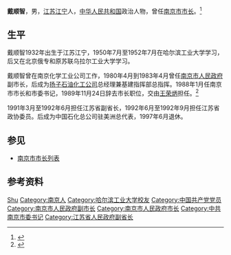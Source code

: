 {{Infobox_Person
| name = 戴顺智
|occupation= 曾任[[南京市市长|南京市市长]]，江苏省副省长
| period =
| Sex = 男
|birth_date= 1932年10月
|birth_place= {{ROC}}[[江苏|江苏]][[江宁|江宁]]
| nationality ={{PRC}}
| residence =
| party ={{CPC}}
}}
'''戴顺智'''{{BD|1932年|10月|||catIdx=D戴}}，男，[[江苏|江苏]][[江宁|江宁]]人，[[中华人民共和国|中华人民共和国]]政治人物，曾任[[南京市市长|南京市市长]]。<ref>{{Cite book|title=南京年鉴 1989|author=南京市地方志编纂委员会编; 王能伟主编|publisher=南京出版社|year=1989|isbn=7-80560-113-5|location=南京|pages=}}</ref>

== 生平 ==
戴顺智1932年出生于江苏江宁，1950年7月至1952年7月在哈尔滨工业大学学习，后又在北京俄专和原苏联乌拉尔工业大学学习。

戴顺智曾在南京化学工业公司工作，1980年4月到1983年4月曾任[[南京市人民政府|南京市人民政府]]副市长，后成为[[扬子石化|扬子石油化工公司]]总经理兼基建指挥部总指挥。1988年1月任南京市市长和市委书记，1989年11月24日辞去市长职位，交由[[王荣炳|王荣炳]]担任。<ref>{{Cite book|title=南京年鉴 1990|author=南京市地方志编纂委员会编; 王能伟, 姚文烈主编|publisher=南京出版社|year=1990|isbn=7-80560-210-7|location=南京|pages=}}</ref>

1991年3月至1992年6月担任江苏省副省长，1992年6月至1992年9月担任江苏省政协委员。后成为中国石化总公司驻美洲总代表，1997年6月退休。

== 参见 ==
* [[南京市市长列表|南京市市长列表]]

== 参考资料 ==
{{reflist}}

{{start box}}
{{s-before|[[张耀华_(1931年)|张耀华]]}}
{{s-title|[[南京市人民政府|南京市人民政府]][[南京市市长|市长]]|1988年1月-1989年11月}}
{{s-after|[[王荣炳|王荣炳]]}}
{{end box}}

{{南京市市长}}

{{Authority control}}
{{DEFAULTSORT:Dai戴}}
[[Category:戴姓|Shu]]
[[Category:南京人|Category:南京人]]
[[Category:哈尔滨工业大学校友|Category:哈尔滨工业大学校友]]
[[Category:中国共产党党员|Category:中国共产党党员]]
[[Category:南京市人民政府副市长|Category:南京市人民政府副市长]]
[[Category:南京市人民政府市长|Category:南京市人民政府市长]]
[[Category:中共南京市委书记|Category:中共南京市委书记]]
[[Category:江苏省人民政府副省长|Category:江苏省人民政府副省长]]